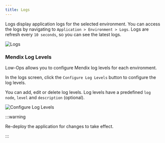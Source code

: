 ```yaml
---
title: Logs
---
```



Logs display application logs for the selected environment. You can access the logs by navigating to
`Application > Environment > Logs`. Logs are refresh every `10 seconds`, so you can see the latest logs.

<img src="/img/logs.png" alt="Logs" className="image" />

### Mendix Log Levels

Low-Ops allows you to configure Mendix log levels for each environment.

In the logs screen, click the `Configure Log Levels` button to configure the log levels.

You can add, edit or delete log levels. Log levels have a predefined `log node`, `level` and `description` (optional).

<img src="/img/configure-log-levels.png" alt="Configure Log Levels" className="image" />

:::warning

Re-deploy the application for changes to take effect. <ReDeployLink />

:::
